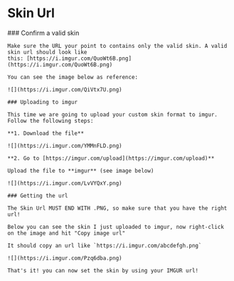 # Skin Url



<Steps>
    ### Confirm a valid skin

    Make sure the URL your point to contains only the valid skin. A valid skin url should look like
    this: [https://i.imgur.com/QuoWt6B.png](https://i.imgur.com/QuoWt6B.png)

    You can see the image below as reference:

    ![](https://i.imgur.com/QiVtx7U.png)

    ### Uploading to imgur

    This time we are going to upload your custom skin format to imgur. Follow the following steps:

    **1. Download the file**

    ![](https://i.imgur.com/YMMnFLD.png)

    **2. Go to [https://imgur.com/upload](https://imgur.com/upload)**

    Upload the file to **imgur** (see image below)

    ![](https://i.imgur.com/LvVYQxY.png)

    ### Getting the url

    The Skin Url MUST END WITH .PNG, so make sure that you have the right url!

    Below you can see the skin I just uploaded to imgur, now right-click on the image and hit "Copy image url"

    It should copy an url like `https://i.imgur.com/abcdefgh.png`

    ![](https://i.imgur.com/Pzq6dba.png)

    That's it! you can now set the skin by using your IMGUR url!
</Steps>
